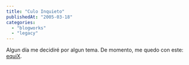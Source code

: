 ```yaml
---
title: "Culo Inquieto"
publishedAt: "2005-03-18"
categories: 
  - "blogworks"
  - "legacy"
---
```


Algun día me decidiré por algun tema. De momento, me quedo con este: [equiX](http://www.marcoss.com.ar/dsgn/2005/03/14/equix-v10/trackback/).
